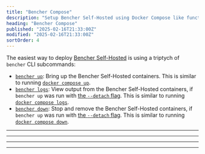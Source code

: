 ```yaml
---
title: "Bencher Compose"
description: "Setup Bencher Self-Hosted using Docker Compose like functionality in the Bencher CLI"
heading: "Bencher Compose"
published: "2025-02-16T21:33:00Z"
modified: "2025-02-16T21:33:00Z"
sortOrder: 4
---
```



The easiest way to deploy [Bencher Self-Hosted][bencher self hosted] is using a triptych of `bencher` CLI subcommands:

- [`bencher up`][bencher up]: Bring up the Bencher Self-Hosted containers.
  This is similar to running [`docker compose up`][docker compose up].
- [`bencher logs`][bencher logs]: View output from the Bencher Self-Hosted containers,
  if `bencher up` was run with [the `--detach` flag][detach flag].
  This is similar to running [`docker compose logs`][docker compose logs].
- [`bencher down`][bencher down]: Stop and remove the Bencher Self-Hosted containers,
  if `bencher up` was run with [the `--detach` flag][detach flag].
  This is similar to running [`docker compose down`][docker compose down].

[docker compose up]: https://docs.docker.com/reference/cli/docker/compose/up/
[docker compose logs]: https://docs.docker.com/reference/cli/docker/compose/logs/
[docker compose down]: https://docs.docker.com/reference/cli/docker/compose/down/

[bencher self hosted]: /docs/explanation/bencher-self-hosted/

[bencher up]: #bencher-up
[bencher logs]: #bencher-logs
[bencher down]: #bencher-down
[detach flag]: #--detach

<hr />

<div class="box">
  <BencherUp />
</div>

<hr />

<div class="box">
  <BencherLogs />
</div>

<hr />

<div class="box">
  <BencherDown />
</div>

<hr />

<DockerCompose />
